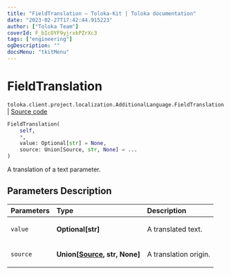 ```yaml
---
title: "FieldTranslation — Toloka-Kit | Toloka documentation"
date: "2023-02-27T17:42:44.915223"
author: ["Toloka Team"]
coverId: F_bIcOYF9yjrxkPZrXc3
tags: ["engineering"]
ogDescription: ""
docsMenu: "tkitMenu"
---
```


# FieldTranslation
`toloka.client.project.localization.AdditionalLanguage.FieldTranslation` | [Source code](https://github.com/Toloka/toloka-kit/blob/v1.1.4/src/client/project/localization.py#L21)

```python
FieldTranslation(
    self,
    *,
    value: Optional[str] = None,
    source: Union[Source, str, None] = ...
)
```

A translation of a text parameter.

## Parameters Description

| Parameters | Type | Description |
| :----------| :----| :-----------|
`value`|**Optional\[str\]**|<p>A translated text.</p>
`source`|**Union\[[Source](/docs/toloka-kit/reference/toloka.client.project.localization.AdditionalLanguage.FieldTranslation.Source), str, None\]**|<p>A translation origin.</p>
